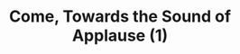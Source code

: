 ---
title: "Come, Towards the Sound of Applause (1)"
description: "DESC"
heroImage: "file/reitoouji/ro_XSmK66a1613fpCW4.webp?timestamp=1721852227808"
series: "18trip"
story: "sound_of_applause"
noIndex: true
next: 2
---